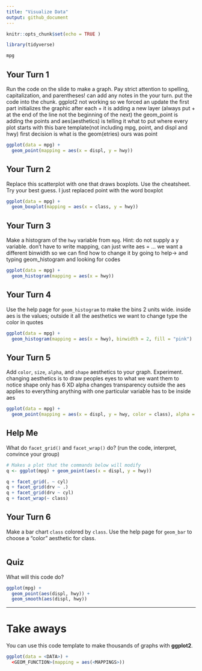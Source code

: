 ```yaml
---
title: "Visualize Data"  
output: github_document 
---
```


```r
knitr::opts_chunk$set(echo = TRUE ) 

library(tidyverse)
```



```r
mpg
```


## Your Turn 1

Run the code on the slide to make a graph. Pay strict attention to spelling, capitalization, and parentheses!
can add any notes in the your turn. put the code into the chunk.
ggplot2 not working so we forced an update
the first part initializes the graphic
after each + it is adding a new layer (always put + at the end of the line not the beginning of the next)
the geom_point is adding the points and aes(aesthetics) is telling it what to put where
every plot starts with this bare template(not including mpg, point, and displ and hwy)
first decision is what is the geom(etries) ours was point


```r
ggplot(data = mpg) + 
  geom_point(mapping = aes(x = displ, y = hwy))

```


## Your Turn 2

Replace this scatterplot with one that draws boxplots. Use the cheatsheet. Try your best guess.
I just replaced point with the word boxplot

```r
ggplot(data = mpg) +
  geom_boxplot(mapping = aes(x = class, y = hwy))
```


## Your Turn 3

Make a histogram of the `hwy` variable from `mpg`. Hint: do not supply a y variable.
don't have to write mapping, can just write aes = ...
we want a different binwidth so we can find how to change it by going to help-> and typing geom_histogram and looking for codes

```r
ggplot(data = mpg) +
  geom_histogram(mapping = aes(x = hwy))
```

## Your Turn 4

Use the help page for `geom_histogram` to make the bins 2 units wide.
inside aes is the values; outside it all the aesthetics we want to change
type the color in quotes

```r
ggplot(data = mpg) +
  geom_histogram(mapping = aes(x = hwy), binwidth = 2, fill = "pink")
```


## Your Turn 5

Add `color`, `size`, `alpha`, and `shape` aesthetics to your graph. Experiment. 
changing aesthetics is to draw peoples eyes to what we want them to notice
shape only has 6 XD
alpha changes transparency
outside the aes applies to everything
anything with one particular variable has to be inside aes

```r
ggplot(data = mpg) +
  geom_point(mapping = aes(x = displ, y = hwy, color = class), alpha = 0.3)  

```

## Help Me

What do `facet_grid()` and `facet_wrap()` do? 
(run the code, interpret, convince your group)

```r
# Makes a plot that the commands below will modify
q <- ggplot(mpg) + geom_point(aes(x = displ, y = hwy))

q + facet_grid(. ~ cyl)
q + facet_grid(drv ~ .)
q + facet_grid(drv ~ cyl)
q + facet_wrap(~ class)
```


## Your Turn 6

Make a bar chart `class` colored by `class`. Use the help page for `geom_bar` to choose a "color" aesthetic for class.

```r

```

## Quiz

What will this code do?

```r
ggplot(mpg) + 
  geom_point(aes(displ, hwy)) +
  geom_smooth(aes(displ, hwy))
```


***

# Take aways

You can use this code template to make thousands of graphs with **ggplot2**.

```r
ggplot(data = <DATA>) +
  <GEOM_FUNCTION>(mapping = aes(<MAPPINGS>))
```